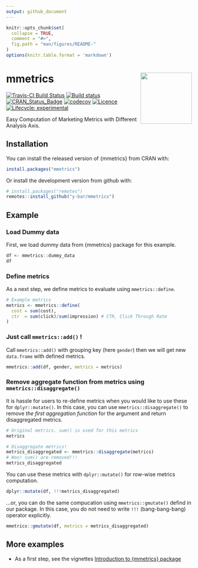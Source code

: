 ```yaml
---
output: github_document
---
```


<!-- README.md is generated from README.Rmd. Please edit that file -->

```r
knitr::opts_chunk$set(
  collapse = TRUE,
  comment = "#>",
  fig.path = "man/figures/README-"
)
options(knitr.table.format = 'markdown')
```

# mmetrics <a href='https://y-bar.github.io/mmetrics/'><img src='man/figures/logo.png' align="right" height="139" /></a>

[![Travis-CI Build Status](https://api.travis-ci.com/y-bar/mmetrics.svg?branch=master)](https://travis-ci.com/y-bar/mmetrics) 
[![Build status](https://ci.appveyor.com/api/projects/status/99up72xw1eoj8s3i/branch/master?svg=true)](https://ci.appveyor.com/project/teramonagi/mmetrics/branch/master)
[![CRAN_Status_Badge](https://www.r-pkg.org/badges/version/mmetrics)](https://cran.r-project.org/package=mmetrics)
[![codecov](https://codecov.io/github/y-bar/mmetrics/branch/master/graphs/badge.svg)](https://codecov.io/github/y-bar/mmetrics) 
[![Licence](https://img.shields.io/cran/l/mmetrics.svg)](https://github.com/y-bar/mmetrics/blob/master/LICENSE)
[![Lifecycle: experimental](https://img.shields.io/badge/lifecycle-experimental-orange.svg)](https://www.tidyverse.org/lifecycle/#experimental)


Easy Computation of Marketing Metrics with Different Analysis Axis.

## Installation

You can install the released version of {mmetrics} from CRAN with:

```r
install.packages("mmetrics")
```

Or install the development version from github with:

```r
# install.packages("remotes")
remotes::install_github("y-bar/mmetrics")
```

## Example
### Load Dummy data
First, we load dummy data from {mmetrics} package for this example.
```r
df <- mmetrics::dummy_data
df
```

### Define metrics
As a next step, we define metrics to evaluate using `mmetrics::define`. 
```r
# Example metrics
metrics <- mmetrics::define(
  cost = sum(cost),
  ctr  = sum(click)/sum(impression) # CTR, Click Through Rate 
)
```

### Just call `mmetrics::add()` !
Call `mmetrics::add()` with grouping key (here `gender`) then we will get new `data.frame` with defined metrics.
```r
mmetrics::add(df, gender, metrics = metrics)
```

### Remove aggregate function from metrics using `mmetrics::disaggregate()`
It is hassle for users to re-define metrics when you would like to use these for `dplyr::mutate()`.
In this case, you can use `mmetrics::disaggregate()` to remove *the first aggregation function* for the argument and return disaggregated metrics.

```r
# Original metrics. sum() is used for this metrics
metrics
```

```r
# Disaggregate metrics!
metrics_disaggregated <- mmetrics::disaggregate(metrics)
# Woo! sum() are removed!!!
metrics_disaggregated
```

You can use these metrics with `dplyr::mutate()` for row-wise metrics computation.
```r
dplyr::mutate(df, !!!metrics_disaggregated)
```

...or, you can do the same compucation using `mmetrics::gmutate()` defind in our package.
In this case, you do not need to write `!!!` (bang-bang-bang) operator explicitly.
```r
mmetrics::gmutate(df, metrics = metrics_disaggregated)
```

## More examples

- As a first step, see the vignettes [Introduction to {mmetrics} package](https://y-bar.github.io/mmetrics/articles/introduction.html)

